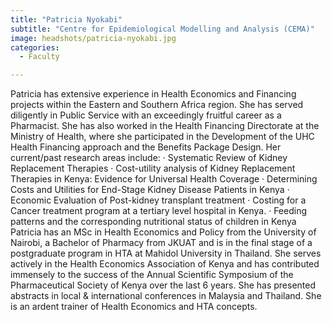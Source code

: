 ```yaml
---
title: "Patricia Nyokabi"
subtitle: "Centre for Epidemiological Modelling and Analysis (CEMA)"
image: headshots/patricia-nyokabi.jpg
categories:
  - Faculty

---
```


Patricia has extensive experience in Health Economics and Financing projects within the Eastern and Southern Africa region. She has served diligently in Public Service with an exceedingly fruitful career as a Pharmacist. She has also worked in the Health Financing Directorate at the Ministry of Health, where she participated in the Development of the UHC Health Financing approach and the Benefits Package Design. Her current/past research areas include: · Systematic Review of Kidney Replacement Therapies · Cost-utility analysis of Kidney Replacement Therapies in Kenya: Evidence for Universal Health Coverage · Determining Costs and Utilities for End-Stage Kidney Disease Patients in Kenya · Economic Evaluation of Post-kidney transplant treatment · Costing for a Cancer treatment program at a tertiary level hospital in Kenya. · Feeding patterns and the corresponding nutritional status of children in Kenya Patricia has an MSc in Health Economics and Policy from the University of Nairobi, a Bachelor of Pharmacy from JKUAT and is in the final stage of a postgraduate program in HTA at Mahidol University in Thailand. She serves actively in the Health Economics Association of Kenya and has contributed immensely to the success of the Annual Scientific Symposium of the Pharmaceutical Society of Kenya over the last 6 years. She has presented abstracts in local & international conferences in Malaysia and Thailand. She is an ardent trainer of Health Economics and HTA concepts.
